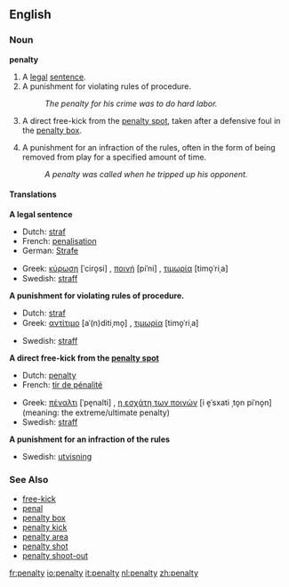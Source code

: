 {{wikipedia}}
==English==
===Noun===
'''penalty'''

# A [[legal]] [[sentence]].
# A punishment for violating rules of procedure.
#:''The penalty for his crime was to do hard labor.''
# {{football}} A direct free-kick from the [[penalty spot]], taken after a defensive foul in the [[penalty box]].
# {{Icehockey}} A punishment for an infraction of the rules, often in the form of being removed from play for a specified amount of time.
#:''A penalty was called when he tripped up his opponent.''

====Translations====
'''A legal sentence'''
{{top}}
*Dutch: [[straf]] {{f}}
*French: [[penalisation]] {{f}}
*German: [[Strafe]]
{{mid}}
*Greek: [[κύρωση]] [ˈciro̞si] {{f}}, [[ποινή]] [piˈni] {{f}}, [[τιμωρία]] [timo̞ˈriˌa] {{f}}
*Swedish: [[straff]] {{n}}
{{bottom}}

'''A punishment for violating rules of procedure.'''
{{top}}
*Dutch: [[straf]] {{f}}
*Greek: [[αντίτιμο]] [aˈ(n)ditiˌmo̞] {{n}}, [[τιμωρία]] [timo̞ˈriˌa] {{f}}
{{mid}}
*Swedish: [[straff]] {{n}}
{{bottom}}

'''{{football}} A direct free-kick from the [[penalty spot]]'''
{{top}}
*Dutch: [[penalty]] {{m}}
*French: [[tir de pénalité]] {{m}}
{{mid}}
*Greek: [[πέναλτι]] [ˈpe̞nalti] {{n}}, [[η εσχάτη των ποινών]] [i e̞ˈsxati ˌto̞n piˈno̞n] {{f}} (meaning: the extreme/ultimate penalty)
*Swedish: [[straff]] {{c}}
{{bottom}}

'''{{Icehockey}} A punishment for an infraction of the rules'''
{{top}}
{{mid}}
*Swedish: [[utvisning]] {{c}}
{{bottom}}

===See Also===
*[[free-kick]]
*[[penal]]
*[[penalty box]]
*[[penalty kick]]
*[[penalty area]]
*[[penalty shot]]
*[[penalty shoot-out]]

[[fr:penalty]]
[[io:penalty]]
[[it:penalty]]
[[nl:penalty]]
[[zh:penalty]]